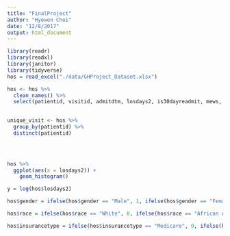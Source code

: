 ```yaml
---
title: "FinalProject"
author: "Hyewon Choi"
date: "12/8/2017"
output: html_document
---
```


```r
library(readr)
library(readxl)
library(janitor)
library(tidyverse)
hos = read_excel("./data/GHProject_Dataset.xlsx") 

hos <- hos %>% 
  clean_names() %>% 
  select(patientid, visitid, admitdtm, losdays2, is30dayreadmit, mews, cindex, evisit, icu_flag, ageyear, gender, race, religion, maritalstatus, insurancetype, bmi:bpdiastolic)
  

unique_visit <- hos %>% 
  group_by(patientid) %>% 
  distinct(patientid)


           
```

```r
hos %>%
  ggplot(aes(x = losdays2)) + 
    geom_histogram()

y = log(hos$losdays2)

hos$gender = ifelse(hos$gender == "Male", 1, ifelse(hos$gender == "Female", 0, NA))

hos$race = ifelse(hos$race == "White", 0, ifelse(hos$race == "African Amer/Black", 1, ifelse(hos$race == "Asian", 2, ifelse(hos$race == "Native Amer/Alaskan", 3, ifelse(hos$race == "Natv Hawaii/Pacf Isl", 4, ifelse(hos$race == "Other/Multiracial", 5, NA))))))

hos$insurancetype = ifelse(hos$insurancetype == "Medicare", 0, ifelse(hos$insurancetype == "Medicaid", 1, ifelse(hos$insurancetype == "Private", 2, ifelse(hos$insurancetype == "NA", 3, NA))))
```

